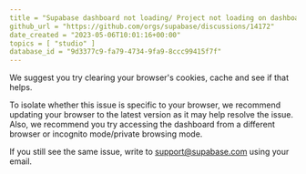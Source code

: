 ```yaml
---
title = "Supabase dashboard not loading/ Project not loading on dashboard"
github_url = "https://github.com/orgs/supabase/discussions/14172"
date_created = "2023-05-06T10:01:16+00:00"
topics = [ "studio" ]
database_id = "9d3377c9-fa79-4734-9fa9-8ccc99415f7f"
---
```


We suggest you try clearing your browser's cookies, cache and see if that helps.

To isolate whether this issue is specific to your browser, we recommend updating your browser to the latest version as it may help resolve the issue. Also, we recommend you try accessing the dashboard from a different browser or incognito mode/private browsing mode.

If you still see the same issue, write to [support@supabase.com](mailto:support@supabase.com) using your email.
